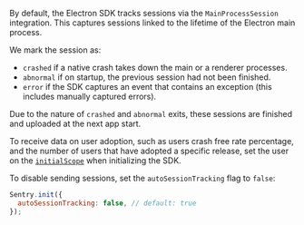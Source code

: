 By default, the Electron SDK tracks sessions via the `MainProcessSession` integration. This captures sessions linked to the lifetime of the Electron main process.

We mark the session as:

- `crashed` if a native crash takes down the main or a renderer processes.
- `abnormal` if on startup, the previous session had not been finished.
- `error` if the SDK captures an event that contains an exception (this includes manually captured errors).

Due to the nature of `crashed` and `abnormal` exits, these sessions are finished and uploaded at the next app start.

To receive data on user adoption, such as users crash free rate percentage, and the number of users that have adopted a specific release, set the user on the [`initialScope`](/platforms/javascript/configuration/options/#initial-scope) when initializing the SDK.

To disable sending sessions, set the `autoSessionTracking` flag to `false`:

```javascript
Sentry.init({
  autoSessionTracking: false, // default: true
});
```

